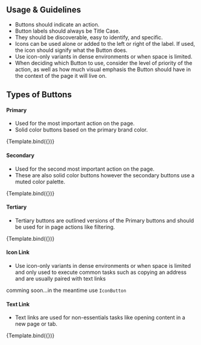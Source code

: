 

<Meta title="atoms/Button" component={Button} />


## Usage & Guidelines

<ul>
  <li>Buttons should indicate an action.</li>
  <li>Button labels should always be Title Case.</li>
  <li>They should be discoverable, easy to identify, and specific.</li>
  <li>
    Icons can be used alone or added to the left or right of the label. If used, the icon should
    signify what the Button does.
  </li>
  <li>Use icon-only variants in dense environments or when space is limited.</li>
  <li>
    When deciding which Button to use, consider the level of priority of the action, as well as how
    much visual emphasis the Button should have in the context of the page it will live on.
  </li>
</ul>

## Types of Buttons

#### Primary

<ul>
  <li>Used for the most important action on the page.</li>
  <li>Solid color buttons based on the primary brand color. </li>
</ul>

<Canvas>
  <Story
    name="PrimaryButton"
    argTypes={buttonArgTypes}
    args={{
      variant: "primary",
      children: "Button",
      size: "base",
    }}
  >
    {Template.bind({})}
  </Story>
</Canvas>

#### Secondary

<ul>
  <li>Used for the second most important action on the page. </li>
  <li>These are also solid color buttons however the secondary buttons use a muted color palette.</li>
</ul>

<Canvas>
  <Story
    name="SecondaryButton"
    argTypes={buttonArgTypes}
    args={{
      variant: "secondary",
      children: "Button",
      size: "base",
    }}
  >
    {Template.bind({})}
  </Story>
</Canvas>

#### Tertiary

<ul>
  <li>Tertiary buttons are outlined versions of the Primary buttons and should be used for in page actions like filtering. </li>
</ul>

<Canvas>
  <Story
    name="TertiaryButton"
    argTypes={buttonArgTypes}
    args={{
      variant: "tertiary",
      children: "Button",
      size: "base",
    }}
  >
    {Template.bind({})}
  </Story>
</Canvas>

#### Icon Link

<ul>
  <li>Use icon-only variants in dense environments or when space is limited and only used to execute common tasks such as copying an address and are usually paired with text links </li>
</ul>


comming soon...in the meantime use `IconButton`


#### Text Link

<ul>
  <li>Text links are used for non-essentials tasks like opening content in a new page or tab.</li>
</ul>

<Canvas>
  <Story
    name="TextButton"
    argTypes={buttonArgTypes}
    args={{
      variant: "text",
      children: "Button",
      size: "base",
    }}
  >
    {Template.bind({})}
  </Story>
</Canvas>
